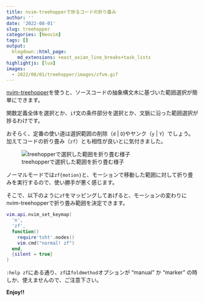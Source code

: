 ```yaml
---
title: nvim-treehopperで捗るコードの折り畳み
author: ''
date: '2022-08-01'
slug: treehopper
categories: [Neovim]
tags: []
output:
  blogdown::html_page:
    md_extensions: +east_asian_line_breaks+task_lists
highlightjs: [lua]
images:
  - 2022/08/01/treehopper/images/zfvm.gif
---
```


[nvim-treehopper](https://github.com/mfussenegger/nvim-treehopper)を使うと、ソースコードの抽象構文木に基づいた範囲選択が簡単にできます。

関数定義全体を選択とか、`if`文の条件部分を選択とか、文脈に沿った範囲選択が捗るわけです。

おそらく、定番の使い道は選択範囲の削除（`d` | `D`)やヤンク（`y` | `Y`）でしょう。
加えてコードの折り畳み（`zf`）とも相性が良いとに気付きました。

![treehopperで選択した範囲を折り畳む様子](images/zfvm.gif)

ノーマルモードでは`zf{motion}`と、モーションで移動した範囲に対して折り畳みを実行するので、使い勝手が悪く感じます。

そこで、以下のように`zf`をマッピングしてあげると、モーションの変わりにnvim-treehopperで折り畳み範囲を決定できます。

``` lua
vim.api.nvim_set_keymap(
  'n',
  'zf',
  function()
    require'tsht'.nodes()
    vim.cmd("normal! zf")
  end,
  {silent = true}
)
```

`:help zf`にある通り、`zf`は`foldmethod`オプションが "manual" か "marker" の時しか、使えませんので、ご注意下さい。


**Enjoy!!**
